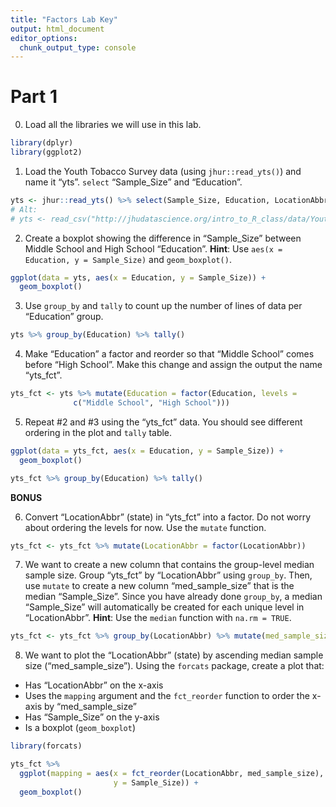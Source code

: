 ```yaml
---
title: "Factors Lab Key"
output: html_document
editor_options: 
  chunk_output_type: console
---
```


# Part 1

0. Load all the libraries we will use in this lab. 

```r
library(dplyr)
library(ggplot2)
```

1. Load the Youth Tobacco Survey data (using `jhur::read_yts()`) and name it "yts". `select` "Sample_Size" and "Education".

```r
yts <- jhur::read_yts() %>% select(Sample_Size, Education, LocationAbbr)
# Alt:
# yts <- read_csv("http://jhudatascience.org/intro_to_R_class/data/Youth_Tobacco_Survey_YTS_Data.csv")
```

2. Create a boxplot showing the difference in "Sample_Size" between Middle School and High School "Education". **Hint**: Use `aes(x = Education, y = Sample_Size)` and `geom_boxplot()`.

```r
ggplot(data = yts, aes(x = Education, y = Sample_Size)) +
  geom_boxplot()
```

3. Use `group_by` and `tally` to count up the number of lines of data per "Education" group.

```r
yts %>% group_by(Education) %>% tally()
```

4. Make "Education" a factor and reorder so that "Middle School" comes before "High School". Make this change and assign the output the name "yts_fct".

```r
yts_fct <- yts %>% mutate(Education = factor(Education, levels = 
              c("Middle School", "High School")))
```

5. Repeat #2 and #3 using the "yts_fct" data. You should see different ordering in the plot and `tally` table.

```r
ggplot(data = yts_fct, aes(x = Education, y = Sample_Size)) +
  geom_boxplot()

yts_fct %>% group_by(Education) %>% tally()
```


**BONUS**

6. Convert "LocationAbbr" (state) in "yts_fct" into a factor. Do not worry about ordering the levels for now. Use the `mutate` function.

```r
yts_fct <- yts_fct %>% mutate(LocationAbbr = factor(LocationAbbr))
```

7. We want to create a new column that contains the group-level median sample size. Group "yts_fct" by "LocationAbbr" using `group_by`. Then, use `mutate` to create a new column "med_sample_size" that is the median "Sample_Size". Since you have already done `group_by`, a median "Sample_Size" will automatically be created for each unique level in "LocationAbbr". **Hint**: Use the `median` function with `na.rm = TRUE`.

```r
yts_fct <- yts_fct %>% group_by(LocationAbbr) %>% mutate(med_sample_size = median(Sample_Size, na.rm = TRUE))
```

8. We want to plot the "LocationAbbr" (state) by ascending median sample size ("med_sample_size"). Using the `forcats` package, create a plot that:

- Has "LocationAbbr" on the x-axis
- Uses the `mapping` argument and the `fct_reorder` function to order the x-axis by "med_sample_size"
- Has "Sample_Size" on the y-axis
- Is a boxplot (`geom_boxplot`)

```r
library(forcats)

yts_fct %>%
  ggplot(mapping = aes(x = fct_reorder(LocationAbbr, med_sample_size),
                       y = Sample_Size)) +
  geom_boxplot()
```
